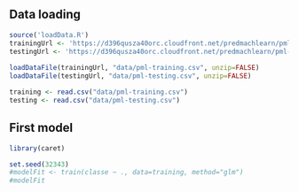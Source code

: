 ## Data loading

```r
source('loadData.R')
trainingUrl <- 'https://d396qusza40orc.cloudfront.net/predmachlearn/pml-training.csv'
testingUrl <- 'https://d396qusza40orc.cloudfront.net/predmachlearn/pml-testing.csv'
  
loadDataFile(trainingUrl, "data/pml-training.csv", unzip=FALSE)
loadDataFile(testingUrl, "data/pml-testing.csv", unzip=FALSE)

training <- read.csv("data/pml-training.csv")
testing <- read.csv("data/pml-testing.csv")
```

## First model

```r
library(caret)

set.seed(32343)
#modelFit <- train(classe ~ ., data=training, method="glm")
#modelFit
```